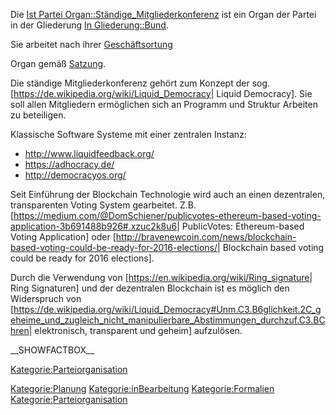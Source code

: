 Die [[Ist Partei Organ::Ständige_Mitgliederkonferenz]] ist ein Organ der Partei in der Gliederung [[In Gliederung::Bund]]. 

Sie arbeitet nach ihrer [[Hat Geschäftsordnung::Go_smv|Geschäftsortung]]

Organ gemäß [[Ist definiert in Satzung::Satzung#.C2.A7_20_ST.C3.84NDIGE_MITGLIEDERVERSAMMLUNG|Satzung]].

Die ständige Mitgliederkonferenz gehört zum Konzept der sog. [https://de.wikipedia.org/wiki/Liquid_Democracy| Liquid Democracy]. Sie soll allen Mitgliedern ermöglichen sich an Programm und Struktur Arbeiten zu beteiligen.

Klassische Software Systeme mit einer zentralen Instanz:
* http://www.liquidfeedback.org/
* https://adhocracy.de/
* http://democracyos.org/

Seit Einführung der Blockchain Technologie wird auch an einen dezentralen, transparenten Voting System gearbeitet.
Z.B. [https://medium.com/@DomSchiener/publicvotes-ethereum-based-voting-application-3b691488b926#.xzuc2k8u6| PublicVotes: Ethereum-based Voting Application] oder [http://bravenewcoin.com/news/blockchain-based-voting-could-be-ready-for-2016-elections/| Blockchain based voting could be ready for 2016 elections]. 

Durch die Verwendung von [https://en.wikipedia.org/wiki/Ring_signature| Ring Signaturen] und der dezentralen Blockchain ist es möglich den Widerspruch von [https://de.wikipedia.org/wiki/Liquid_Democracy#Unm.C3.B6glichkeit.2C_geheime_und_zugleich_nicht_manipulierbare_Abstimmungen_durchzuf.C3.BChren| elektronisch, transparent und geheim] aufzulösen.


__SHOWFACTBOX__

[[Kategorie:Parteiorganisation]]



[[Kategorie:Planung]]
[[Kategorie:inBearbeitung]]
[[Kategorie:Formalien]]
[[Kategorie:Parteiorganisation]]